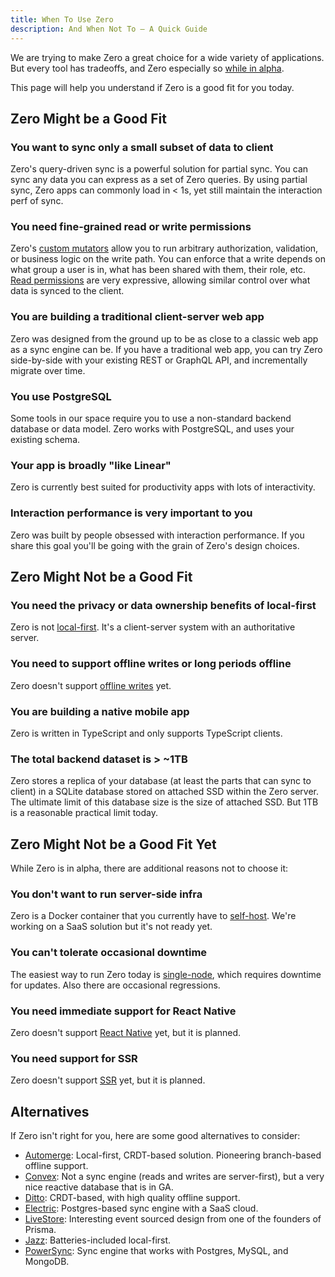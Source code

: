 ```yaml
---
title: When To Use Zero
description: And When Not To – A Quick Guide
---
```


We are trying to make Zero a great choice for a wide variety of applications. But every tool has tradeoffs, and Zero especially so [while in alpha](./status).

This page will help you understand if Zero is a good fit for you today.

## Zero Might be a Good Fit

### You want to sync only a small subset of data to client

Zero's query-driven sync is a powerful solution for partial sync. You can sync any data you can express as a set of Zero queries. By using partial sync, Zero apps can commonly load in < 1s, yet still maintain the interaction perf of sync.

### You need fine-grained read or write permissions

Zero's [custom mutators](./custom-mutators) allow you to run arbitrary authorization, validation, or business logic on the write path. You can enforce that a write depends on what group a user is in, what has been shared with them, their role, etc. [Read permissions](./permissions) are very expressive, allowing similar control over what data is synced to the client.

### You are building a traditional client-server web app

Zero was designed from the ground up to be as close to a classic web app as a sync engine can be. If you have a traditional web app, you can try Zero side-by-side with your existing REST or GraphQL API, and incrementally migrate over time.

### You use PostgreSQL

Some tools in our space require you to use a non-standard backend database or data model. Zero works with PostgreSQL, and uses your existing schema.

### Your app is broadly "like Linear"

Zero is currently best suited for productivity apps with lots of interactivity.

### Interaction performance is very important to you

Zero was built by people obsessed with interaction performance. If you share this goal you'll be going with the grain of Zero's design choices.

## Zero Might Not be a Good Fit

### You need the privacy or data ownership benefits of local-first

Zero is not [local-first](https://www.inkandswitch.com/essay/local-first/). It's a client-server system with an authoritative server.

### You need to support offline writes or long periods offline

Zero doesn't support [offline writes](./offline) yet.

### You are building a native mobile app

Zero is written in TypeScript and only supports TypeScript clients.

### The total backend dataset is > ~1TB

Zero stores a replica of your database (at least the parts that can sync to client) in a SQLite database stored on attached SSD within the Zero server. The ultimate limit of this database size is the size of attached SSD. But 1TB is a reasonable practical limit today.

## Zero Might Not be a Good Fit **Yet**

While Zero is in alpha, there are additional reasons not to choose it:

### You don't want to run server-side infra

Zero is a Docker container that you currently have to [self-host](./deployment). We're working on a SaaS solution but it's not ready yet.

### You can't tolerate occasional downtime

The easiest way to run Zero today is [single-node](./deployment#guide-single-node-on-flyio), which requires downtime for updates. Also there are occasional regressions.

### You need immediate support for React Native

Zero doesn't support [React Native](./roadmap#q4-2025) yet, but it is planned.

### You need support for SSR

Zero doesn't support [SSR](./roadmap#beyond) yet, but it is planned.

## Alternatives

If Zero isn't right for you, here are some good alternatives to consider:

- [Automerge](https://automerge.org/): Local-first, CRDT-based solution. Pioneering branch-based offline support.
- [Convex](https://www.convex.dev/): Not a sync engine (reads and writes are server-first), but a very nice reactive database that is in GA.
- [Ditto](https://www.ditto.com/): CRDT-based, with high quality offline support.
- [Electric](https://electric-sql.com/): Postgres-based sync engine with a SaaS cloud.
- [LiveStore](https://livestore.dev/): Interesting event sourced design from one of the founders of Prisma.
- [Jazz](https://jazz.tools/): Batteries-included local-first.
- [PowerSync](https://powersync.com/): Sync engine that works with Postgres, MySQL, and MongoDB.
